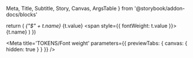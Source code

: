   Meta,
  Title,
  Subtitle,
  Story,
  Canvas,
  ArgsTable 
} from '@storybook/addon-docs/blocks'

  return (
    <tr key={i}>
      <td><Var>{"$" + t.name}</Var></td>
      <td>{t.value}</td>
      <td><span style={{ fontWeight: t.value }}>{t.name}</span></td>
    </tr>
  )
})

<Meta title='TOKENS/Font weight' parameters={{ previewTabs: { canvas: { hidden: true } } }} />

<Title />

<Subtitle>Tokens subtitle</Subtitle>

<table className="table">
  <thead className="thead-dark">
    <tr>
        <th>Token</th>
        <th>Value</th>
        <th>Example</th>
    </tr>
  </thead>
  <tbody>{tokensFontWeights}</tbody>
</table>
